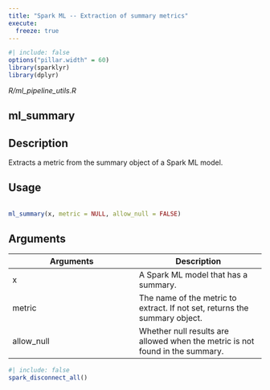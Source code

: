 ```yaml
---
title: "Spark ML -- Extraction of summary metrics"
execute:
  freeze: true
---
```


```r
#| include: false
options("pillar.width" = 60)
library(sparklyr) 
library(dplyr)
```

*R/ml_pipeline_utils.R*

## ml_summary

## Description
 Extracts a metric from the summary object of a Spark ML model. 


## Usage
```r
 
ml_summary(x, metric = NULL, allow_null = FALSE) 
```

## Arguments
|Arguments|Description|
|---|---|
| x | A Spark ML model that has a summary. |
| metric | The name of the metric to extract. If not set, returns the summary object. |
| allow_null | Whether null results are allowed when the metric is not found in the summary. |








```r
#| include: false
spark_disconnect_all()
```
